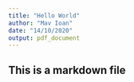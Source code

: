 ---
title: "Hello World"
author: "Mav Ioan"
date: "14/10/2020"
output: pdf_document
---

## This is a markdown file